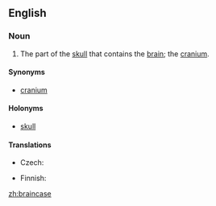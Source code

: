 ==English==

===Noun===
{{en-noun}}

# The part of the [[skull]] that contains the [[brain]]; the [[cranium]].

====Synonyms====
* [[cranium]]

====Holonyms====
* [[skull]]

====Translations====
{{trans-top}}
* Czech: {{t-|cs|mozkovna|f}}
{{trans-mid}}
* Finnish: {{t+|fi|aivokoppa}}
{{trans-bottom}}

[[zh:braincase]]